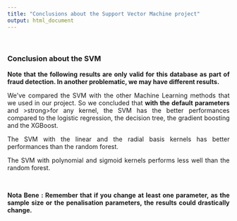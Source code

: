 ```yaml
---
title: "Conclusions about the Support Vector Machine project"
output: html_document
---
```


&nbsp;

### <strong>Conclusion about the SVM</strong>

<p style="text-align:justify";><strong>Note that the following results are only valid for this database as part of fraud detection. In another problematic, we may have different results.</strong></p> 

<p style="text-align:justify";>We've compared the SVM with the other Machine Learning methods that we used in our project. So we concluded that <strong>with the default parameters</strong> and >strong>for any kernel</strong>, the SVM has the better performances compared to the logistic regression, the decision tree, the gradient boosting and the XGBoost.</p> 

<p style="text-align:justify";>The SVM with the linear and the radial basis kernels has better performances than the random forest.</p> 

<p style="text-align:justify";>The SVM with polynomial and sigmoid kernels performs less well than the random forest.</p> 

&nbsp;

<p style="text-align:justify";><strong>Nota Bene : Remember that if you change at least one parameter, as the sample size or the penalisation parameters, the results could drastically change.</strong></p> 
&nbsp;
